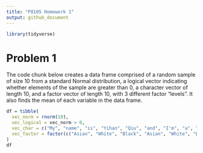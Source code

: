 ```yaml
---
title: "P8105 Homework 1"
output: github_document
---
```


```r
library(tidyverse)
```


# Problem 1

The code chunk below creates a data frame comprised of a random sample of size 10 from a standard Normal distribution, a logical vector indicating whether elements of the sample are greater than 0, a character vector of length 10, and a factor vector of length 10, with 3 different factor “levels”. It also finds the mean of each variable in the data frame.

```r
df = tibble(
  vec_norm = rnorm(10),
  vec_logical = vec_norm > 0,
  vec_char = c("My", "name", "is", "Yihan", "Qiu", "and", "I'm", "a", "graduate", "student"),
  vec_factor = factor(c("Asian", "White", "Black", "Asian", "White", "Black", "Asian", "White", "Black", "Asian"))
)
df
```





